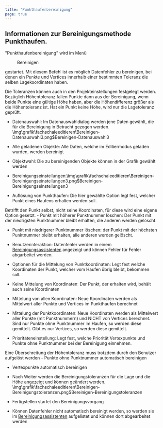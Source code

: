 ```yaml
---
title: "Punkthaufenbereinigung"
page: true
---
```

## Informationen zur Bereinigungsmethode Punkthaufen.
&quot;Punkthaufenbereinigung&quot; wird im Men&#252; <Menu>Bereinigen</Menu>  gestartet. Mit diesem Befehl ist es m&#246;glich Datenfehler zu bereinigen, bei denen ein Punkte und Vertices innerhalb einer bestimmten Toleranz die selben Lagekoordinaten haben.

<Success>
Die Toleranzen k&#246;nnen auch in den Projekteinstellungen festgelegt werden. Bez&#252;glich H&#246;hentoleranz fallen Punkte dann aus der Bereinigung, wenn beide Punkte eine g&#252;ltige H&#246;he haben, aber die H&#246;hendifferenz gr&#246;&#223;er als die H&#246;hentoleranz ist. Hat ein Punkt keine H&#246;he, wird nur die Lagetoleranz gepr&#252;ft.
</Success>



- Datenauswahl: Im Datenauswahldialog werden jene Daten gew&#228;hlt, die f&#252;r die Bereinigung in Betracht gezogen werden.<Image>\img\grafik\fachschaleeditieren\Bereinigen-Datenauswahl3.png$Bereinigen-Datenauswahl3</Image>

- Alle geladenen Objekte: Alle Daten, welche im Editiermodus geladen wurden, werden bereinigt

- Objektwahl: Die zu bereinigenden Objekte k&#246;nnen in der Grafik gew&#228;hlt werden






- Bereinigungseinstellungen:<Image>\img\grafik\fachschaleeditieren\Bereinigen-Bereinigungseinstellungen3.png$Bereinigen-Bereinigungseinstellungen3</Image>

- Aufl&#246;sung von Punkthaufen: Die hier gew&#228;hlte Option legt fest, welcher Punkt eines Haufens erhalten werden soll. 


<Success>
Betrifft den Punkt selbst, nicht seine Koordinaten, f&#252;r diese wird eine eigene Option gesetzt.

</Success>
- Punkt mit h&#246;herer Punktnummer l&#246;schen: Der Punkt mit der niedrigsten Punktnummer bleibt erhalten, die anderen werden gel&#246;scht.

- Punkt mit niedrigerer Punktnummer l&#246;schen: der Punkt mit der h&#246;chsten Punktnummer bleibt erhalten, alle anderen werden gel&#246;scht.

- Benutzerinteraktion: Datenfehler werden in einem 
[Bereinigungsassistenten](../fachschaleeditieren/bereinigen10)
 angezeigt und k&#246;nnen Fehler f&#252;r Fehler abgarbeitet werden.



- Optionen f&#252;r die Mittelung von Punktkoordinaten: Legt fest welche Koordinaten der Punkt, welcher vom Haufen &#252;brig bleibt, bekommen soll.

- Keine Mittelung von Koordinaten: Der Punkt, der erhalten wird, beh&#228;lt auch seine Koordinaten

- Mittelung von allen Koordinaten: Neue Koordinaten werden als Mittelwert aller Punkte und Vertices im Punkthaufen berechnet

- Mittelung der Punktkoordinaten: Neue Koordinaten werden als Mittelwert aller Punkte (mit Punktnummern) und NICHT von Vertices berechnet. Sind nur Punkte ohne Punktnummer im Haufen, so werden diese gemittelt. Gibt es nur Vertices, so werden diese gemittelt.



- Priorit&#228;teneinstellung: Legt fest, welche Priorit&#228;t Vertexpunkte und Punkte ohne Punktnummer bei der Bereinigung einnehmen.


<Success>
Eine &#220;berschreitung der H&#246;hentoleranz muss trotzdem durch den Benutzer aufgel&#246;st werden

</Success>
- Punkte ohne Punktnummer automatisch bereinigen

- Vertexpunkte automatisch bereinigen








- Nach <Border>Weiter</Border>  werden die Bereinigungstoleranzen f&#252;r die Lage und die H&#246;he angezeigt und k&#246;nnen ge&#228;ndert werden.<Image>\img\grafik\fachschaleeditieren\Bereinigen-Bereinigungstoleranzen.png$Bereinigen-Bereinigungstoleranzen</Image>

- <Border>Fertigstellen</Border>  startet den Bereinigungsvorgang

- K&#246;nnen Datenfehler nicht automatisch bereinigt werden, so werden sie im 
[Bereinigungsassistenten](../fachschaleeditieren/bereinigen10)
 aufgelistet und k&#246;nnen dort abgearbeitet werden.



